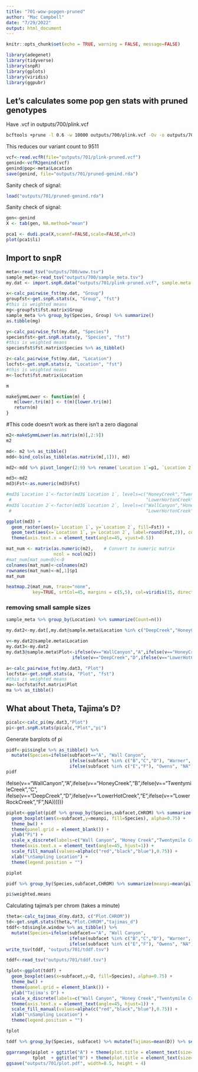 ```yaml
---
title: "701-wow-popgen-pruned"
author: "Mac Campbell"
date: "7/29/2022"
output: html_document
---
```


```r
knitr::opts_chunk$set(echo = TRUE, warning = FALSE, message=FALSE)
```

```r
library(adegenet)
library(tidyverse)
library(snpR)
library(gplots)
library(viridis)
library(ggpubr)
```

## Let's calculates some pop gen stats with pruned genotypes

Have .vcf in outputs/700/plink.vcf

```sh
bcftools +prune -l 0.6 -w 10000 outputs/700/plink.vcf -Ov -o outputs/701/plink-pruned.vcf
```

This reduces our variant count to 9511
```r
vcf<-read.vcfR(file="outputs/701/plink-pruned.vcf")
genind<-vcfR2genind(vcf)
genind@pop<-meta$Location
save(genind, file="outputs/701/pruned-genind.rda")
```

Sanity check of signal:

```r
load("outputs/701/pruned-genind.rda")
```

Sanity check of signal:    

```r
gen<-genind
X <- tab(gen, NA.method="mean")

pca1 <- dudi.pca(X,scannf=FALSE,scale=FALSE,nf=3)
plot(pca1$li)
```

## Import to snpR

```r
meta<-read_tsv("outputs/700/wow.tsv")
sample_meta<-read_tsv("outputs/700/sample_meta.tsv")
my.dat <- import.snpR.data("outputs/701/plink-pruned.vcf", sample.meta = sample_meta)
```



```r
x<-calc_pairwise_fst(my.dat, "Group")
groupfst<-get.snpR.stats(x, "Group", "fst")
#this is weighted means
mg<-groupfst$fst.matrix$Group
sample_meta %>% group_by(Species, Group) %>% summarize()
as.tibble(mg)
```

```r
y<-calc_pairwise_fst(my.dat, "Species")
speciesfst<-get.snpR.stats(y, "Species", "fst")
#this is weighted means
speciesfst$fst.matrix$Species %>% as_tibble()
```

```r
z<-calc_pairwise_fst(my.dat, "Location")
locfst<-get.snpR.stats(z, "Location", "fst")
#this is weighted means
m<-locfst$fst.matrix$Location
```

```r
m
```

```r

makeSymmLower <- function(m) {
   m[lower.tri(m)] <- t(m)[lower.tri(m)]
   return(m)
}
```


#This code doesn't work as there isn't a zero diagonal
```r
m2<-makeSymmLower(as.matrix(m)[,2:9])
m2
```

```r
md<- m2 %>% as_tibble() 
mdd<-bind_cols(as_tibble(as.matrix(m[,1])), md)
```

```r
md2<-mdd %>% pivot_longer(2:9) %>% rename(`Location 1`=p1, `Location 2`=name, Fst=value) 

```

```r
md3<-md2 
md3$Fst<-as.numeric(md3$Fst)

#md3$`Location 1`<-factor(md3$`Location 1`, levels=c("HoneyCreek","TwentymileCreek","DeepCreek","LowerHotCreek","LowerRockCreek",
 #                                                   "LowerHortonCreek","HortonCreek", "SouthFork"))
#md3$`Location 2`<-factor(md3$`Location 2`, levels=c("WallCanyon","HoneyCreek","TwentymileCreek","LowerHotCreek","LowerRockCreek",
 #                                                   "LowerHortonCreek","HortonCreek", "SouthFork"))
```

```r
ggplot(md3) + 
  geom_raster(aes(x=`Location 1`, y=`Location 2`, fill=Fst)) +
  geom_text(aes(x=`Location 1`, y=`Location 2`, label=round(Fst,2)), color="white") +
  theme(axis.text.x = element_text(angle=45, vjust=0.5))
```

```r
mat_num <- matrix(as.numeric(m2),    # Convert to numeric matrix
                  ncol = ncol(m2))
#mat_num[mat_num<0]<-0
colnames(mat_num)<-colnames(m2)
rownames(mat_num)<-m[,1]$p1
mat_num

```



```r
heatmap.2(mat_num, trace="none",
          key=TRUE, srtCol=45, margins = c(5,5), col=viridis(15, direction=-1))
```

###  removing small sample sizes

```r
sample_meta %>% group_by(Location) %>% summarize(Count=n())
```

```r
my.dat2<-my.dat[,my.dat@sample.meta$Location %in% c("DeepCreek","HoneyCreek","LowerHotCreek","LowerRockCreek","TwentymileCreek","WallCanyon")]
```
```r
v<-my.dat2@sample.meta$Location
my.dat3<-my.dat2
my.dat3@sample.meta$Plot<-ifelse(v=="WallCanyon","A",ifelse(v=="HoneyCreek","B",ifelse(v=="TwentymileCreek","C",
                         ifelse(v=="DeepCreek","D",ifelse(v=="LowerHotCreek","E",ifelse(v=="LowerRockCreek","F",NA))))))
```



```r
a<-calc_pairwise_fst(my.dat3, "Plot")
locfsta<-get.snpR.stats(a, "Plot", "fst")
#this is weighted means
ma<-locfsta$fst.matrix$Plot
ma %>% as_tibble()
```



## What about Theta, Tajima's D?


```r
picalc<-calc_pi(my.dat3,"Plot")
pi<-get.snpR.stats(picalc,"Plot","pi")
```

Generate barplots of pi

```r
pidf<-pi$single %>% as_tibble() %>%
  mutate(Species=ifelse(subfacet=="A", "Wall Canyon",
                        ifelse(subfacet %in% c("B","C","D"), "Warner", 
                        ifelse(subfacet %in% c("E","F"), "Owens", "NA"))))
pidf
```

ifelse(v=="WallCanyon","A",ifelse(v=="HoneyCreek","B",ifelse(v=="TwentymileCreek","C",
                         ifelse(v=="DeepCreek","D",ifelse(v=="LowerHotCreek","E",ifelse(v=="LowerRockCreek","F",NA))))))
                         
```r
piplot<-ggplot(pidf %>% group_by(Species,subfacet,CHROM) %>% summarize(meanpi=mean(pi))) +
  geom_boxplot(aes(x=subfacet,y=meanpi, fill=Species), alpha=0.75) +
  theme_bw() +
  theme(panel.grid = element_blank()) +
  ylab("Pi") +
  scale_x_discrete(labels=c("Wall Canyon", "Honey Creek","Twentymile Creek","Deep Creek", "Lower Hot Creek", "Lower Rock Creek")) +
  theme(axis.text.x = element_text(angle=45, hjust=1)) +
  scale_fill_manual(values=alpha(c("red","black","blue"),0.75)) +
  xlab("\nSampling Location") +
  theme(legend.position = "")

piplot
```

```r
pidf %>% group_by(Species,subfacet,CHROM) %>% summarize(meanpi=mean(pi)) %>% select(-CHROM) %>% summarize(mean(meanpi))
```

```r
pi$weighted.means
```

Calculating tajima's per chrom (takes a minute)
```r
theta<-calc_tajimas_d(my.dat3, c("Plot.CHROM"))
td<-get.snpR.stats(theta,"Plot.CHROM","tajimas_d")
tddf<-td$single.window %>% as_tibble() %>%
  mutate(Species=ifelse(subfacet=="A", "Wall Canyon",
                        ifelse(subfacet %in% c("B","C","D"), "Warner", 
                        ifelse(subfacet %in% c("E","F"), "Owens", "NA"))))
write_tsv(tddf, "outputs/701/tddf.tsv")
```

```r
tddf<-read_tsv("outputs/701/tddf.tsv")
```
```r
tplot<-ggplot(tddf) +
  geom_boxplot(aes(x=subfacet,y=D, fill=Species), alpha=0.75) +
  theme_bw() +
  theme(panel.grid = element_blank()) +
  ylab("Tajima's D") +
  scale_x_discrete(labels=c("Wall Canyon", "Honey Creek","Twentymile Creek","Deep Creek", "Lower Hot Creek", "Lower Rock Creek")) +
  theme(axis.text.x = element_text(angle=45, hjust=1)) +
  scale_fill_manual(values=alpha(c("red","black","blue"),0.75)) +
  xlab("\nSampling Location") +
  theme(legend.position = "")

tplot
```

```r
tddf %>% group_by(Species, subfacet) %>% mutate(Tajimas=mean(D)) %>% select(Tajimas) %>% unique()
```


```r
ggarrange(piplot + ggtitle("A") + theme(plot.title = element_text(size=18, face="bold")), 
          tplot  + ggtitle("B") + theme(plot.title = element_text(size=18, face="bold")))
ggsave("outputs/701/plot.pdf", width=8.5, height = 4)
```
